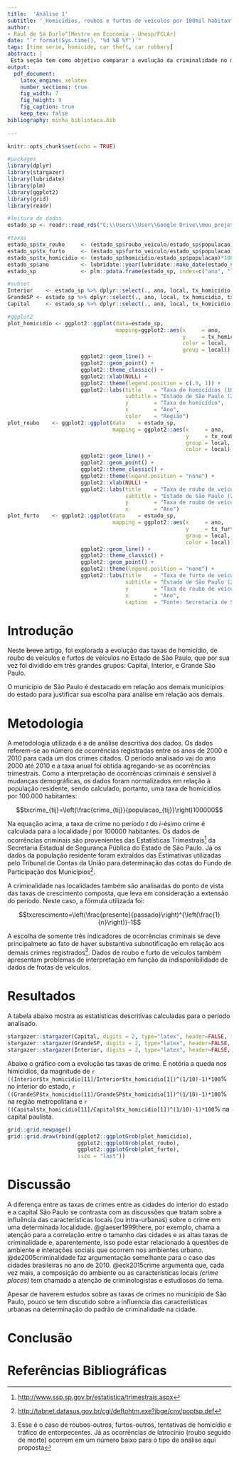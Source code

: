 ```yaml
---
title:  'Análise 1'
subtitle: '_Homicídios, roubos e furtos de veículos por 100mil habitantes - Estado de São paulo (2000 - 2010)_'
author:
- Raul de Sá Durlo^[Mestre em Economia - Unesp/FCLAr]
date: "`r format(Sys.time(), '%d %B %Y')`"
tags: [time serie, homicide, car theft, car robbery]
abstract: |
 Esta seção tem como objetivo comparar a evolução da criminalidade no município de São Paulo com as demais regiões do Estado de São Paulo. Para isso, os municípios do estado de São Paulo são divididos em três grandes grupos (Interior, Região Metropolitana de São Paulo e Capital). Os crimes analisados são homocídios, roubo de veículo e furto de veículo.
output:
  pdf_document:
    latex_engine: xelatex
    number_sections: true
    fig_width: 7
    fig_height: 9
    fig_caption: true
    keep_tex: false
bibliography: minha_biblioteca.bib
    
---
```


```r
knitr::opts_chunk$set(echo = TRUE)
```

```r
#packages
library(dplyr)
library(stargazer)
library(lubridate)
library(plm)
library(ggplot2)
library(grid)
library(readr)

#leitura de dados
estado_sp <- readr::read_rds("C:\\Users\\User\\Google Drive\\meu_projeto\\dados e scripts\\tabelas_output\\tab_análise_1\\tab_compara_txcrime_estadoSP.rds")

#taxas
estado_sp$tx_roubo     <- (estado_sp$roubo_veiculo/estado_sp$populacao)*100000
estado_sp$tx_furto     <- (estado_sp$furto_veiculo/estado_sp$populacao)*100000
estado_sp$tx_homicidio <- (estado_sp$homicidio/estado_sp$populacao)*100000
estado_sp$ano          <- lubridate::year(lubridate::make_date(estado_sp$ano))
estado_sp              <- plm::pdata.frame(estado_sp, index=c("ano", "local"))

#subset
Interior    <- estado_sp %>% dplyr::select(., ano, local, tx_homicidio, tx_furto, tx_roubo) %>% dplyr::filter(., local=="Interior")
GrandeSP <- estado_sp %>% dplyr::select(., ano, local, tx_homicidio, tx_furto, tx_roubo) %>% dplyr::filter(., local=="Grande SP")
Capital     <- estado_sp %>% dplyr::select(., ano, local, tx_homicidio, tx_furto, tx_roubo) %>% dplyr::filter(., local=="Capital")

#ggplot2
plot_homicidio <- ggplot2::ggplot(data=estado_sp,
                                  mapping=ggplot2::aes(x     = ano,
                                                       y     = tx_homicidio,
                                                       color = local,
                                                       group = local)) + 
                       ggplot2::geom_line() +
                       ggplot2::geom_point() +
                       ggplot2::theme_classic() +
                       ggplot2::xlab(NULL) +
                       ggplot2::theme(legend.position = c(.9, 1)) +
                       ggplot2::labs(title    = "Taxa de homicídios (100000 hab)",
                                     subtitle = "Estado de São Paulo (2000 até 2010)",
                                     y        = "Taxa de homicídio",
                                     x        = "Ano",
                                     color    = "Região")
plot_roubo    <- ggplot2::ggplot(data    = estado_sp,
                                 mapping = ggplot2::aes(x     = ano,
                                                        y     = tx_roubo,
                                                        group = local,
                                                        color = local)) +
                       ggplot2::geom_line() +
                       ggplot2::geom_point() +
                       ggplot2::theme_classic() +
                       ggplot2::theme(legend.position = "none") +
                       ggplot2::xlab(NULL) +
                       ggplot2::labs(title    = "Taxa de roubo de veículo (100000 hab)",
                                     subtitle = "Estado de São Paulo (2000 até 2010)",
                                     y        = "Taxa de roubo de veículo",
                                     x        = "Ano")
plot_furto    <- ggplot2::ggplot(data    = estado_sp,
                                 mapping = ggplot2::aes(x     = ano,
                                                        y     = tx_furto,
                                                        group = local,
                                                        color = local)) +
                       ggplot2::geom_line() +
                       ggplot2::theme_classic() +
                       ggplot2::geom_point() +
                       ggplot2::theme(legend.position = "none") +
                       ggplot2::labs(title    = "Taxa de furto de veículo (100000 hab)",
                                     subtitle = "Estado de São Paulo (2000 até 2010)",
                                     y        = "Taxa de roubo de veículo",
                                     x        = "Ano",
                                     caption  = "Fonte: Secretaria de Segurança Pública - SP")


```

# Introdução

Neste ~~breve~~ artigo, foi explorada a evolução das taxas de homicídio, de roubo de veículos e furtos de veículos no Estado de São Paulo, que por sua vez foi dividido em três grandes grupos: Capital, Interior, e Grande São Paulo.

O município de São Paulo é destacado em relação aos demais municípios do estado para justificar sua escolha para análise em relação aos demais.

# Metodologia

A metodologia utilizada é a de análise descritiva dos dados. Os dados referem-se ao número de ocorrências registradas entre os anos de 2000 e 2010 para cada um dos crimes citados. O período analisado vai do ano 2000 até 2010 e a taxa anual foi obtida agregando-se as ocorrências trimestrais. Como a interpretação de ocorrências criminais é sensível à mudanças demográficas, os dados foram normalizados em relação à população residente, sendo calculado, portanto, uma taxa de homicídios por 100.000 habitantes:  
 
 $$txcrime_{tij}=\left(\frac{crime_{tij}}{populacao_{tij}}\right)100000$$

Na equação acima, a taxa de crime no período $t$ do $i$-ésimo crime é calculada para a localidade $j$ por 100000 habitantes. Os dados de ocorrências criminais são provenientes das Estatísticas Trimestrais^[[http://www.ssp.sp.gov.br/estatistica/trimestrais.aspx](http://www.ssp.sp.gov.br/estatistica/trimestrais.aspx)] da Secretaria Estadual de Segurança Pública do Estado de São Paulo. Já os dados da população residente foram extraídos das Estimativas utilizadas pelo Tribunal de Contas da União para determinação das cotas do Fundo de Participação dos Municípios^[[http://tabnet.datasus.gov.br/cgi/deftohtm.exe?ibge/cnv/poptsp.def](http://tabnet.datasus.gov.br/cgi/deftohtm.exe?ibge/cnv/poptsp.def)].

A criminalidade nas localidades também são analisadas do ponto de vista das taxas de crescimento composta, que leva em consideração a extensão do período. Neste caso, a fórmula utilizada foi:

$$txcrescimento=\left(\frac{presente}{passado}\right)^{\left(\frac{1}{n}\right)}-1$$

A escolha de somente três indicadores de ocorrências criminais se deve principalmete ao fato de haver substantiva subnotificação em relação aos demais crimes registrados^[Esse é o caso de roubos-outros, furtos-outros, tentativas de homicídio e tráfico de entorpecentes. Já as ocorrências de latrocínio (roubo seguido de morte) ocorrem em um número baixo para o tipo de análise aqui proposta]. Dados de roubo e furto de veículos também apresentam problemas de interpretação em função da indisponibilidade de dados de frotas de veículos.

# Resultados

A tabela abaixo mostra as estatísticas descritivas calculadas para o período analisado.
```r

stargazer::stargazer(Capital, digits = 2, type="latex", header=FALSE, title="Capital")
stargazer::stargazer(GrandeSP, digits = 2, type="latex", header=FALSE, title="Grande SP")
stargazer::stargazer(Interior, digits = 2, type="latex", header=FALSE, title="Interior")

```


Abaixo o gráfico com a evolução tas taxas de crime. É notória a queda nos himicídios, da magnitude de `r ((Interior$tx_homicidio[11]/Interior$tx_homicidio[1])^(1/10)-1)*100`% no interior do estado, `r ((GrandeSP$tx_homicidio[11]/GrandeSP$tx_homicidio[1])^(1/10)-1)*100`% na região metropolitana e `r ((Capital$tx_homicidio[11]/Capital$tx_homicidio[1])^(1/10)-1)*100`% na capital paulista. 

\newpage
```r
grid::grid.newpage()
grid::grid.draw(rbind(ggplot2::ggplotGrob(plot_homicidio),
                      ggplot2::ggplotGrob(plot_roubo),
                      ggplot2::ggplotGrob(plot_furto),
                      size = "last"))
```


\newpage
# Discussão

A diferença entre as taxas de crimes entre as cidades do interior do estado e a capital São Paulo se contrasta com as discussões que tratam sobre a influência das características locais (ou intra-urbanas) sobre o crime em uma determinada localidade. @glaeser1999there, por exemplo, chama a atenção para a correlação entre o tamanho das cidades e as altas taxas de criminalidade e, aparentemente, isso pode estar relacionado à questões de ambiente e interações sociais que ocorrem nos ambientes urbano. @de2005criminalidade faz argumentação semelhante para o caso das cidades brasileiras no ano de 2010. @eck2015crime argumenta que, cada vez mais, a composição do ambiente ou as características locais _(crime places)_ tem chamado a atenção de criminologistas e estudiosos do tema.  

Apesar de haverem estudos sobre as taxas de crimes no município de São Paulo, pouco se tem discutido sobre a influencia das características urbanas na determinação do padrão de criminalidade na cidade.

# Conclusão



# Referências Bibliográficas

